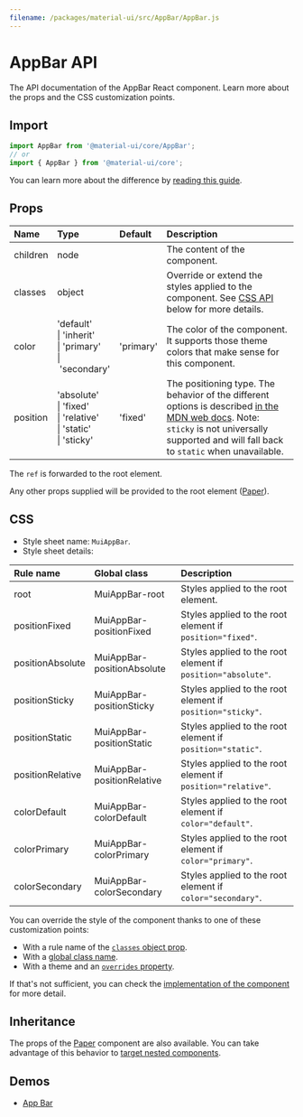 ```yaml
---
filename: /packages/material-ui/src/AppBar/AppBar.js
---
```



<!--- This documentation is automatically generated, do not try to edit it. -->

# AppBar API

<p className="description">The API documentation of the AppBar React component. Learn more about the props and the CSS customization points.</p>

## Import

```js
import AppBar from '@material-ui/core/AppBar';
// or
import { AppBar } from '@material-ui/core';
```

You can learn more about the difference by [reading this guide](/guides/minimizing-bundle-size/).



## Props

| Name | Type | Default | Description |
|:-----|:-----|:--------|:------------|
| <span className="prop-name">children</span> | <span className="prop-type">node</span> |  | The content of the component. |
| <span className="prop-name">classes</span> | <span className="prop-type">object</span> |  | Override or extend the styles applied to the component. See [CSS API](#css) below for more details. |
| <span className="prop-name">color</span> | <span className="prop-type">'default'<br />&#124;&nbsp;'inherit'<br />&#124;&nbsp;'primary'<br />&#124;&nbsp;'secondary'</span> | <span className="prop-default">'primary'</span> | The color of the component. It supports those theme colors that make sense for this component. |
| <span className="prop-name">position</span> | <span className="prop-type">'absolute'<br />&#124;&nbsp;'fixed'<br />&#124;&nbsp;'relative'<br />&#124;&nbsp;'static'<br />&#124;&nbsp;'sticky'</span> | <span className="prop-default">'fixed'</span> | The positioning type. The behavior of the different options is described [in the MDN web docs](https://developer.mozilla.org/en-US/docs/Learn/CSS/CSS_layout/Positioning). Note: `sticky` is not universally supported and will fall back to `static` when unavailable. |

The `ref` is forwarded to the root element.

Any other props supplied will be provided to the root element ([Paper](/api/paper/)).

## CSS

- Style sheet name: `MuiAppBar`.
- Style sheet details:

| Rule name | Global class | Description |
|:-----|:-------------|:------------|
| <span className="prop-name">root</span> | <span className="prop-name">MuiAppBar-root</span> | Styles applied to the root element.
| <span className="prop-name">positionFixed</span> | <span className="prop-name">MuiAppBar-positionFixed</span> | Styles applied to the root element if `position="fixed"`.
| <span className="prop-name">positionAbsolute</span> | <span className="prop-name">MuiAppBar-positionAbsolute</span> | Styles applied to the root element if `position="absolute"`.
| <span className="prop-name">positionSticky</span> | <span className="prop-name">MuiAppBar-positionSticky</span> | Styles applied to the root element if `position="sticky"`.
| <span className="prop-name">positionStatic</span> | <span className="prop-name">MuiAppBar-positionStatic</span> | Styles applied to the root element if `position="static"`.
| <span className="prop-name">positionRelative</span> | <span className="prop-name">MuiAppBar-positionRelative</span> | Styles applied to the root element if `position="relative"`.
| <span className="prop-name">colorDefault</span> | <span className="prop-name">MuiAppBar-colorDefault</span> | Styles applied to the root element if `color="default"`.
| <span className="prop-name">colorPrimary</span> | <span className="prop-name">MuiAppBar-colorPrimary</span> | Styles applied to the root element if `color="primary"`.
| <span className="prop-name">colorSecondary</span> | <span className="prop-name">MuiAppBar-colorSecondary</span> | Styles applied to the root element if `color="secondary"`.

You can override the style of the component thanks to one of these customization points:

- With a rule name of the [`classes` object prop](/customization/components/#overriding-styles-with-classes).
- With a [global class name](/customization/components/#overriding-styles-with-global-class-names).
- With a theme and an [`overrides` property](/customization/globals/#css).

If that's not sufficient, you can check the [implementation of the component](https://github.com/mui-org/material-ui/blob/master/packages/material-ui/src/AppBar/AppBar.js) for more detail.

## Inheritance

The props of the [Paper](/api/paper/) component are also available.
You can take advantage of this behavior to [target nested components](/guides/api/#spread).

## Demos

- [App Bar](/components/app-bar/)

